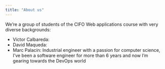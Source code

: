 ```yaml
---
title: "About us"
---
```


We're a group of students of the CIFO Web applications course with very diverse backgrounds:

- Víctor Calbareda: 
- David Maqueda:
- Marc Palacín: Industrial engineer with a passion for computer science, I've been a software engineer for more than 6 years and now I'm gearing towards the DevOps world
